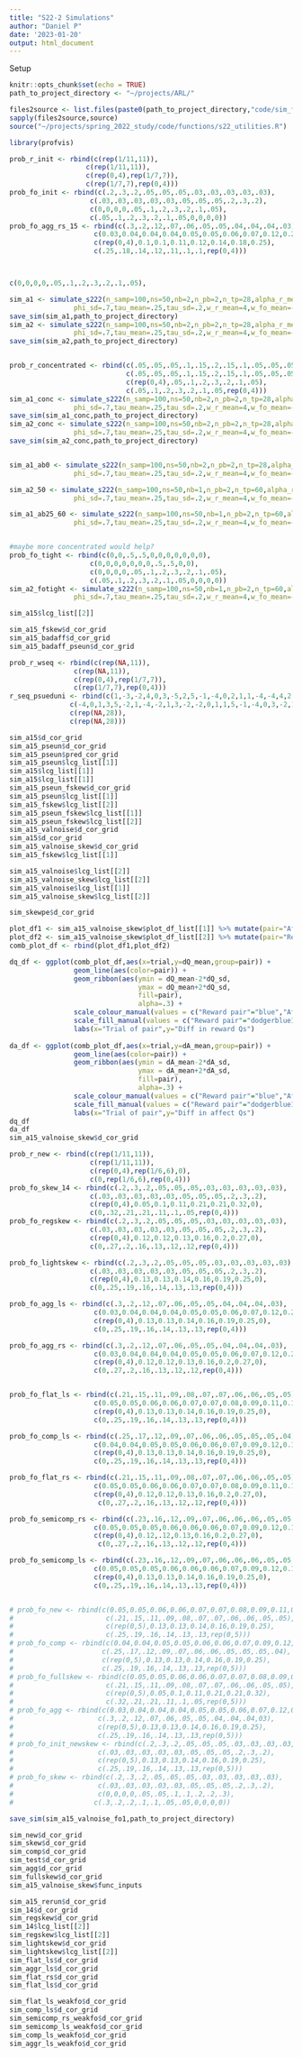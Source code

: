 ```yaml
---
title: "S22-2 Simulations"
author: "Daniel P"
date: '2023-01-20'
output: html_document
---
```


Setup
```r
knitr::opts_chunk$set(echo = TRUE)
path_to_project_directory <- "~/projects/ARL/"

files2source <- list.files(paste0(path_to_project_directory,"code/sim_funcs"),full.names=TRUE)
sapply(files2source,source)
source("~/projects/spring_2022_study/code/functions/s22_utilities.R")

library(profvis)
```

```r
prob_r_init <- rbind(c(rep(1/11,11)),
                   c(rep(1/11,11)),
                   c(rep(0,4),rep(1/7,7)),
                   c(rep(1/7,7),rep(0,4)))
prob_fo_init <- rbind(c(.2,.3,.2,.05,.05,.05,.03,.03,.03,.03,.03),
                    c(.03,.03,.03,.03,.03,.05,.05,.05,.2,.3,.2),
                    c(0,0,0,0,.05,.1,.2,.3,.2,.1,.05),
                    c(.05,.1,.2,.3,.2,.1,.05,0,0,0,0))
prob_fo_agg_rs_15 <- rbind(c(.3,.2,.12,.07,.06,.05,.05,.04,.04,.04,.03),
                     c(0.03,0.04,0.04,0.04,0.05,0.05,0.06,0.07,0.12,0.2,0.3),
                     c(rep(0,4),0.1,0.1,0.11,0.12,0.14,0.18,0.25),
                     c(.25,.18,.14,.12,.11,.1,.1,rep(0,4)))



c(0,0,0,0,.05,.1,.2,.3,.2,.1,.05),

sim_a1 <- simulate_s222(n_samp=100,ns=50,nb=2,n_pb=2,n_tp=28,alpha_r_mean=.1,beta_r_mean=1,beta_r_sd=.7,alpha_a_mean=.1,beta_a_mean=1,beta_a_sd=.7,phi_mean=1,
                phi_sd=.7,tau_mean=.25,tau_sd=.2,w_r_mean=4,w_fo_mean=-2,w_q_mean=-.5,w_opv_mean=-.5,prob_r=prob_r_init,prob_fo=prob_fo_init)
save_sim(sim_a1,path_to_project_directory)
sim_a2 <- simulate_s222(n_samp=100,ns=50,nb=2,n_pb=2,n_tp=28,alpha_r_mean=.2,beta_r_mean=1,beta_r_sd=.7,alpha_a_mean=.2,beta_a_mean=1,beta_a_sd=.7,phi_mean=1,
                phi_sd=.7,tau_mean=.25,tau_sd=.2,w_r_mean=4,w_fo_mean=-2,w_q_mean=-.5,w_opv_mean=-.5,prob_r=prob_r_init,prob_fo=prob_fo_init)
save_sim(sim_a2,path_to_project_directory)


prob_r_concentrated <- rbind(c(.05,.05,.05,.1,.15,.2,.15,.1,.05,.05,.05),
                             c(.05,.05,.05,.1,.15,.2,.15,.1,.05,.05,.05),
                             c(rep(0,4),.05,.1,.2,.3,.2,.1,.05),
                             c(.05,.1,.2,.3,.2,.1,.05,rep(0,4)))
sim_a1_conc <- simulate_s222(n_samp=100,ns=50,nb=2,n_pb=2,n_tp=28,alpha_r_mean=.1,beta_r_mean=1,beta_r_sd=.7,alpha_a_mean=.1,beta_a_mean=1,beta_a_sd=.7,phi_mean=1,
                phi_sd=.7,tau_mean=.25,tau_sd=.2,w_r_mean=4,w_fo_mean=-2,w_q_mean=-.5,w_opv_mean=-.5,prob_r=prob_r_concentrated,prob_fo=prob_fo_init)
save_sim(sim_a1_conc,path_to_project_directory)
sim_a2_conc <- simulate_s222(n_samp=100,ns=50,nb=2,n_pb=2,n_tp=28,alpha_r_mean=.2,beta_r_mean=1,beta_r_sd=.7,alpha_a_mean=.2,beta_a_mean=1,beta_a_sd=.7,phi_mean=1,
                phi_sd=.7,tau_mean=.25,tau_sd=.2,w_r_mean=4,w_fo_mean=-2,w_q_mean=-.5,w_opv_mean=-.5,prob_r=prob_r_concentrated,prob_fo=prob_fo_init)
save_sim(sim_a2_conc,path_to_project_directory)


sim_a1_ab0 <- simulate_s222(n_samp=100,ns=50,nb=2,n_pb=2,n_tp=28,alpha_r_mean=.1,beta_r_mean=1,beta_r_sd=.7,alpha_a_mean=.1,beta_a_mean=0,beta_a_sd=0,phi_mean=2,
                phi_sd=.7,tau_mean=.25,tau_sd=.2,w_r_mean=4,w_fo_mean=-2,w_q_mean=-.5,w_opv_mean=-.5,prob_r=prob_r_init,prob_fo=prob_fo_init)

sim_a2_50 <- simulate_s222(n_samp=100,ns=50,nb=1,n_pb=2,n_tp=60,alpha_r_mean=.2,beta_r_mean=1,beta_r_sd=.7,alpha_a_mean=.2,beta_a_mean=.25,beta_a_sd=0,phi_mean=2,
                phi_sd=.7,tau_mean=.25,tau_sd=.2,w_r_mean=4,w_fo_mean=-2,w_q_mean=-.5,w_opv_mean=-.5,prob_r=prob_r_init,prob_fo=prob_fo_init)

sim_a1_ab25_60 <- simulate_s222(n_samp=100,ns=50,nb=1,n_pb=2,n_tp=60,alpha_r_mean=.2,beta_r_mean=1,beta_r_sd=.7,alpha_a_mean=.1,beta_a_mean=.25,beta_a_sd=0,phi_mean=2,
                phi_sd=.7,tau_mean=.25,tau_sd=.2,w_r_mean=4,w_fo_mean=-2,w_q_mean=-.5,w_opv_mean=-.5,prob_r=prob_r_init,prob_fo=prob_fo_init)


#maybe more concentrated would help?
prob_fo_tight <- rbind(c(0,0,.5,.5,0,0,0,0,0,0,0),
                    c(0,0,0,0,0,0,0,.5,.5,0,0),
                    c(0,0,0,0,.05,.1,.2,.3,.2,.1,.05),
                    c(.05,.1,.2,.3,.2,.1,.05,0,0,0,0))
sim_a2_fotight <- simulate_s222(n_samp=100,ns=50,nb=1,n_pb=2,n_tp=60,alpha_r_mean=.2,beta_r_mean=1,beta_r_sd=.7,alpha_a_mean=.2,beta_a_mean=.25,beta_a_sd=0,phi_mean=2,
                phi_sd=.7,tau_mean=.25,tau_sd=.2,w_r_mean=4,w_fo_mean=-2,w_q_mean=-.5,w_opv_mean=-.5,prob_r=prob_r_init,prob_fo=prob_fo_tight)
```


```r
sim_a15$lcg_list[[2]]
```

```r
sim_a15_fskew$d_cor_grid
sim_a15_badaff$d_cor_grid
sim_a15_badaff_pseun$d_cor_grid
```

```r
prob_r_wseq <- rbind(c(rep(NA,11)),
                c(rep(NA,11)),
                c(rep(0,4),rep(1/7,7)),
                c(rep(1/7,7),rep(0,4)))
r_seq_psueduni <- rbind(c(1,-3,-2,4,0,3,-5,2,5,-1,-4,0,2,1,1,-4,-4,4,2,-2,-4,0,1,3,2,-3,4,-3),
               c(-4,0,1,3,5,-2,1,-4,-2,1,3,-2,-2,0,1,1,5,-1,-4,0,3,-2,1,-2,1,3,-2,-2),
               c(rep(NA,28)),
               c(rep(NA,28)))

sim_a15$d_cor_grid
sim_a15_pseun$d_cor_grid
sim_a15_pseun$pred_cor_grid
sim_a15_pseun$lcg_list[[1]]
sim_a15$lcg_list[[1]]
sim_a15$lcg_list[[1]]
sim_a15_pseun_fskew$d_cor_grid
sim_a15_pseun$lcg_list[[1]]
sim_a15_fskew$lcg_list[[2]]
sim_a15_pseun_fskew$lcg_list[[1]]
sim_a15_pseun_fskew$lcg_list[[2]]
sim_a15_valnoise$d_cor_grid
sim_a15$d_cor_grid
sim_a15_valnoise_skew$d_cor_grid
sim_a15_fskew$lcg_list[[1]]

sim_a15_valnoise$lcg_list[[2]]
sim_a15_valnoise_skew$lcg_list[[2]]
sim_a15_valnoise$lcg_list[[1]]
sim_a15_valnoise_skew$lcg_list[[2]]
```

```r
sim_skewpe$d_cor_grid
```

```r
plot_df1 <- sim_a15_valnoise_skew$plot_df_list[[1]] %>% mutate(pair="Affect pair",trial=1:nrow(sim_a15_valnoise_skew$plot_df_list[[1]]))
plot_df2 <- sim_a15_valnoise_skew$plot_df_list[[2]] %>% mutate(pair="Reward pair",trial=1:nrow(sim_a15_valnoise_skew$plot_df_list[[2]]))
comb_plot_df <- rbind(plot_df1,plot_df2)

dq_df <- ggplot(comb_plot_df,aes(x=trial,y=dQ_mean,group=pair)) +
                geom_line(aes(color=pair)) +
                geom_ribbon(aes(ymin = dQ_mean-2*dQ_sd,
                                ymax = dQ_mean+2*dQ_sd,
                                fill=pair),
                                alpha=.3) +
                scale_colour_manual(values = c("Reward pair"="blue","Affect pair"="red")) +
                scale_fill_manual(values = c("Reward pair"="dodgerblue1","Affect pair"="salmon3")) +
                labs(x="Trial of pair",y="Diff in reward Qs")
 
da_df <- ggplot(comb_plot_df,aes(x=trial,y=dA_mean,group=pair)) +
                geom_line(aes(color=pair)) +
                geom_ribbon(aes(ymin = dA_mean-2*dA_sd,
                                ymax = dA_mean+2*dA_sd,
                                fill=pair),
                                alpha=.3) +
                scale_colour_manual(values = c("Reward pair"="blue","Affect pair"="red")) +
                scale_fill_manual(values = c("Reward pair"="dodgerblue1","Affect pair"="salmon3")) +
                labs(x="Trial of pair",y="Diff in affect Qs")
dq_df
da_df
sim_a15_valnoise_skew$d_cor_grid
```

```r
prob_r_new <- rbind(c(rep(1/11,11)),
                    c(rep(1/11,11)),
                    c(rep(0,4),rep(1/6,6),0),
                    c(0,rep(1/6,6),rep(0,4)))
prob_fo_skew_14 <- rbind(c(.2,.3,.2,.05,.05,.05,.03,.03,.03,.03,.03),
                    c(.03,.03,.03,.03,.03,.05,.05,.05,.2,.3,.2),
                    c(rep(0,4),0.05,0.1,0.11,0.21,0.21,0.32,0),
                    c(0,.32,.21,.21,.11,.1,.05,rep(0,4)))
prob_fo_regskew <- rbind(c(.2,.3,.2,.05,.05,.05,.03,.03,.03,.03,.03),
                    c(.03,.03,.03,.03,.03,.05,.05,.05,.2,.3,.2),
                    c(rep(0,4),0.12,0.12,0.13,0.16,0.2,0.27,0),
                    c(0,.27,.2,.16,.13,.12,.12,rep(0,4)))

prob_fo_lightskew <- rbind(c(.2,.3,.2,.05,.05,.05,.03,.03,.03,.03,.03),
                    c(.03,.03,.03,.03,.03,.05,.05,.05,.2,.3,.2),
                    c(rep(0,4),0.13,0.13,0.14,0.16,0.19,0.25,0),
                    c(0,.25,.19,.16,.14,.13,.13,rep(0,4)))

prob_fo_agg_ls <- rbind(c(.3,.2,.12,.07,.06,.05,.05,.04,.04,.04,.03),
                     c(0.03,0.04,0.04,0.04,0.05,0.05,0.06,0.07,0.12,0.2,0.3),
                     c(rep(0,4),0.13,0.13,0.14,0.16,0.19,0.25,0),
                     c(0,.25,.19,.16,.14,.13,.13,rep(0,4)))

prob_fo_agg_rs <- rbind(c(.3,.2,.12,.07,.06,.05,.05,.04,.04,.04,.03),
                     c(0.03,0.04,0.04,0.04,0.05,0.05,0.06,0.07,0.12,0.2,0.3),
                     c(rep(0,4),0.12,0.12,0.13,0.16,0.2,0.27,0),
                     c(0,.27,.2,.16,.13,.12,.12,rep(0,4)))


prob_fo_flat_ls <- rbind(c(.21,.15,.11,.09,.08,.07,.07,.06,.06,.05,.05),
                     c(0.05,0.05,0.06,0.06,0.07,0.07,0.08,0.09,0.11,0.15,0.21),
                     c(rep(0,4),0.13,0.13,0.14,0.16,0.19,0.25,0),
                     c(0,.25,.19,.16,.14,.13,.13,rep(0,4)))

prob_fo_comp_ls <- rbind(c(.25,.17,.12,.09,.07,.06,.06,.05,.05,.05,.04),
                     c(0.04,0.04,0.05,0.05,0.06,0.06,0.07,0.09,0.12,0.17,0.25),
                     c(rep(0,4),0.13,0.13,0.14,0.16,0.19,0.25,0),
                     c(0,.25,.19,.16,.14,.13,.13,rep(0,4)))

prob_fo_flat_rs <- rbind(c(.21,.15,.11,.09,.08,.07,.07,.06,.06,.05,.05),
                     c(0.05,0.05,0.06,0.06,0.07,0.07,0.08,0.09,0.11,0.15,0.21),
                     c(rep(0,4),0.12,0.12,0.13,0.16,0.2,0.27,0),
                      c(0,.27,.2,.16,.13,.12,.12,rep(0,4)))

prob_fo_semicomp_rs <- rbind(c(.23,.16,.12,.09,.07,.06,.06,.06,.05,.05,.05),
                     c(0.05,0.05,0.05,0.06,0.06,0.06,0.07,0.09,0.12,0.16,0.23),
                     c(rep(0,4),0.12,.12,0.13,0.16,0.2,0.27,0),
                      c(0,.27,.2,.16,.13,.12,.12,rep(0,4)))

prob_fo_semicomp_ls <- rbind(c(.23,.16,.12,.09,.07,.06,.06,.06,.05,.05,.05),
                     c(0.05,0.05,0.05,0.06,0.06,0.06,0.07,0.09,0.12,0.16,0.23),
                     c(rep(0,4),0.13,0.13,0.14,0.16,0.19,0.25,0),
                     c(0,.25,.19,.16,.14,.13,.13,rep(0,4)))


# prob_fo_new <- rbind(c(0.05,0.05,0.06,0.06,0.07,0.07,0.08,0.09,0.11,0.15,0.21),
#                       c(.21,.15,.11,.09,.08,.07,.07,.06,.06,.05,.05),
#                       c(rep(0,5),0.13,0.13,0.14,0.16,0.19,0.25),
#                       c(.25,.19,.16,.14,.13,.13,rep(0,5)))
# prob_fo_comp <- rbind(c(0.04,0.04,0.05,0.05,0.06,0.06,0.07,0.09,0.12,0.17,0.25),
#                      c(.25,.17,.12,.09,.07,.06,.06,.05,.05,.05,.04),
#                      c(rep(0,5),0.13,0.13,0.14,0.16,0.19,0.25),
#                      c(.25,.19,.16,.14,.13,.13,rep(0,5)))
# prob_fo_fullskew <- rbind(c(0.05,0.05,0.06,0.06,0.07,0.07,0.08,0.09,0.11,0.15,0.21),
#                       c(.21,.15,.11,.09,.08,.07,.07,.06,.06,.05,.05),
#                       c(rep(0,5),0.05,0.1,0.11,0.21,0.21,0.32),
#                       c(.32,.21,.21,.11,.1,.05,rep(0,5)))
# prob_fo_agg <- rbind(c(0.03,0.04,0.04,0.04,0.05,0.05,0.06,0.07,0.12,0.2,0.3),
#                     c(.3,.2,.12,.07,.06,.05,.05,.04,.04,.04,03),
#                     c(rep(0,5),0.13,0.13,0.14,0.16,0.19,0.25),
#                     c(.25,.19,.16,.14,.13,.13,rep(0,5)))
# prob_fo_init_newskew <- rbind(c(.2,.3,.2,.05,.05,.05,.03,.03,.03,.03,.03),
#                     c(.03,.03,.03,.03,.03,.05,.05,.05,.2,.3,.2),
#                     c(rep(0,5),0.13,0.13,0.14,0.16,0.19,0.25),
#                     c(.25,.19,.16,.14,.13,.13,rep(0,5)))
# prob_fo_skew <- rbind(c(.2,.3,.2,.05,.05,.05,.03,.03,.03,.03,.03),
#                     c(.03,.03,.03,.03,.03,.05,.05,.05,.2,.3,.2),
#                     c(0,0,0,0,.05,.05,.1,.1,.2,.2,.3),
#                    c(.3,.2,.2,.1,.1,.05,.05,0,0,0,0))

```

```r
save_sim(sim_a15_valnoise_fo1,path_to_project_directory)
```

```r
sim_new$d_cor_grid
sim_skew$d_cor_grid
sim_comp$d_cor_grid
sim_test$d_cor_grid
sim_agg$d_cor_grid
sim_fullskew$d_cor_grid
sim_a15_valnoise_skew$func_inputs
```

```r
sim_a15_rerun$d_cor_grid
sim_14$d_cor_grid
sim_regskew$d_cor_grid
sim_14$lcg_list[[2]]
sim_regskew$lcg_list[[2]]
sim_lightskew$d_cor_grid
sim_lightskew$lcg_list[[2]]
sim_flat_ls$d_cor_grid
sim_aggr_ls$d_cor_grid
sim_flat_rs$d_cor_grid
sim_flat_ls$d_cor_grid

sim_flat_ls_weakfo$d_cor_grid
sim_comp_ls$d_cor_grid
sim_semicomp_rs_weakfo$d_cor_grid
sim_semicomp_ls_weakfo$d_cor_grid
sim_comp_ls_weakfo$d_cor_grid
sim_aggr_ls_weakfo$d_cor_grid
```

